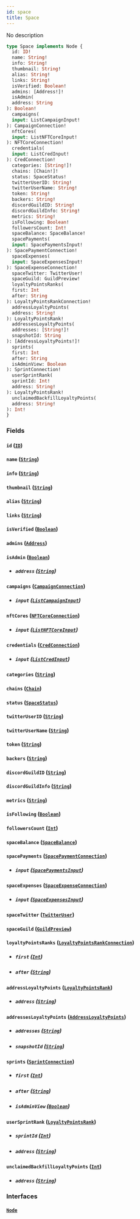 ```yaml
---
id: space
title: Space
---
```



No description

```graphql
type Space implements Node {
  id: ID!
  name: String!
  info: String!
  thumbnail: String!
  alias: String!
  links: String!
  isVerified: Boolean!
  admins: [Address!]!
  isAdmin(
  address: String
): Boolean!
  campaigns(
  input: ListCampaignInput!
): CampaignConnection!
  nftCores(
  input: ListNFTCoreInput!
): NFTCoreConnection!
  credentials(
  input: ListCredInput!
): CredConnection!
  categories: [String!]!
  chains: [Chain!]!
  status: SpaceStatus!
  twitterUserID: String!
  twitterUserName: String!
  token: String!
  backers: String!
  discordGuildID: String!
  discordGuildInfo: String!
  metrics: String!
  isFollowing: Boolean!
  followersCount: Int!
  spaceBalance: SpaceBalance!
  spacePayments(
  input: SpacePaymentsInput!
): SpacePaymentConnection!
  spaceExpenses(
  input: SpaceExpensesInput!
): SpaceExpenseConnection!
  spaceTwitter: TwitterUser!
  spaceGuild: GuildPreview!
  loyaltyPointsRanks(
  first: Int
  after: String
): LoyaltyPointsRankConnection!
  addressLoyaltyPoints(
  address: String!
): LoyaltyPointsRank!
  addressesLoyaltyPoints(
  addresses: [String!]!
  snapshotId: String
): [AddressLoyaltyPoints!]!
  sprints(
  first: Int
  after: String
  isAdminView: Boolean
): SprintConnection!
  userSprintRank(
  sprintId: Int!
  address: String!
): LoyaltyPointsRank!
  unclaimedBackfillLoyaltyPoints(
  address: String!
): Int!
}
```


### Fields

#### `id` ([`ID`](../../references/scalars/id))




#### `name` ([`String`](../../references/scalars/string))




#### `info` ([`String`](../../references/scalars/string))




#### `thumbnail` ([`String`](../../references/scalars/string))




#### `alias` ([`String`](../../references/scalars/string))




#### `links` ([`String`](../../references/scalars/string))




#### `isVerified` ([`Boolean`](../../references/scalars/boolean))




#### `admins` ([`Address`](../../references/objects/address))




#### `isAdmin` ([`Boolean`](../../references/scalars/boolean))


- ##### `address` ([`String`](../../references/scalars/string))




#### `campaigns` ([`CampaignConnection`](../../references/objects/campaign-connection))


- ##### `input` ([`ListCampaignInput`](../../references/inputs/list-campaign-input))




#### `nftCores` ([`NFTCoreConnection`](../../references/objects/nftcore-connection))


- ##### `input` ([`ListNFTCoreInput`](../../references/inputs/list-nftcore-input))




#### `credentials` ([`CredConnection`](../../references/objects/cred-connection))


- ##### `input` ([`ListCredInput`](../../references/inputs/list-cred-input))




#### `categories` ([`String`](../../references/scalars/string))




#### `chains` ([`Chain`](../../references/enums/chain))




#### `status` ([`SpaceStatus`](../../references/enums/space-status))




#### `twitterUserID` ([`String`](../../references/scalars/string))




#### `twitterUserName` ([`String`](../../references/scalars/string))




#### `token` ([`String`](../../references/scalars/string))




#### `backers` ([`String`](../../references/scalars/string))




#### `discordGuildID` ([`String`](../../references/scalars/string))




#### `discordGuildInfo` ([`String`](../../references/scalars/string))




#### `metrics` ([`String`](../../references/scalars/string))




#### `isFollowing` ([`Boolean`](../../references/scalars/boolean))




#### `followersCount` ([`Int`](../../references/scalars/int))




#### `spaceBalance` ([`SpaceBalance`](../../references/objects/space-balance))




#### `spacePayments` ([`SpacePaymentConnection`](../../references/objects/space-payment-connection))


- ##### `input` ([`SpacePaymentsInput`](../../references/inputs/space-payments-input))




#### `spaceExpenses` ([`SpaceExpenseConnection`](../../references/objects/space-expense-connection))


- ##### `input` ([`SpaceExpensesInput`](../../references/inputs/space-expenses-input))




#### `spaceTwitter` ([`TwitterUser`](../../references/objects/twitter-user))




#### `spaceGuild` ([`GuildPreview`](../../references/objects/guild-preview))




#### `loyaltyPointsRanks` ([`LoyaltyPointsRankConnection`](../../references/objects/loyalty-points-rank-connection))


- ##### `first` ([`Int`](../../references/scalars/int))




- ##### `after` ([`String`](../../references/scalars/string))




#### `addressLoyaltyPoints` ([`LoyaltyPointsRank`](../../references/objects/loyalty-points-rank))


- ##### `address` ([`String`](../../references/scalars/string))




#### `addressesLoyaltyPoints` ([`AddressLoyaltyPoints`](../../references/objects/address-loyalty-points))


- ##### `addresses` ([`String`](../../references/scalars/string))




- ##### `snapshotId` ([`String`](../../references/scalars/string))




#### `sprints` ([`SprintConnection`](../../references/objects/sprint-connection))


- ##### `first` ([`Int`](../../references/scalars/int))




- ##### `after` ([`String`](../../references/scalars/string))




- ##### `isAdminView` ([`Boolean`](../../references/scalars/boolean))




#### `userSprintRank` ([`LoyaltyPointsRank`](../../references/objects/loyalty-points-rank))


- ##### `sprintId` ([`Int`](../../references/scalars/int))




- ##### `address` ([`String`](../../references/scalars/string))




#### `unclaimedBackfillLoyaltyPoints` ([`Int`](../../references/scalars/int))


- ##### `address` ([`String`](../../references/scalars/string))




### Interfaces

#### [`Node`](../../references/interfaces/node) 






